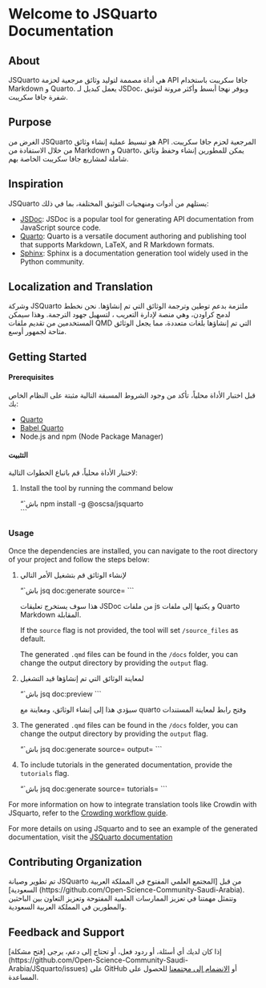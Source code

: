 
# Welcome to JSQuarto Documentation

## About
JSQuarto هي أداة مصممة لتوليد وثائق مرجعية لحزمة API جافا سكريبت باستخدام Markdown و Quarto. يعمل كبديل لـ JSDoc، ويوفر نهجا أبسط وأكثر مرونة لتوثيق شفرة جافا سكريبت.

## Purpose
الغرض من JSQuarto هو تبسيط عملية إنشاء وثائق API المرجعية لحزم جافا سكريبت. من خلال الاستفادة من Markdown و Quarto، يمكن للمطورين إنشاء وحفظ وثائق شاملة لمشاريع جافا سكريبت الخاصة بهم.

## Inspiration
JSQuarto يستلهم من أدوات ومنهجيات التوثيق المختلفة، بما في ذلك:  </br> 

- [JSDoc](https://jsdoc.app/): JSDoc is a popular tool for generating API documentation from JavaScript source code. </br>
- [Quarto](https://quarto.org/): Quarto is a versatile document authoring and publishing tool that supports Markdown, LaTeX, and R Markdown formats. </br>
- [Sphinx](https://www.sphinx-doc.org/): Sphinx is a documentation generation tool widely used in the Python community. </br>

## Localization and Translation
وشركة JSQuarto ملتزمة بدعم توطين وترجمة الوثائق التي تم إنشاؤها. نحن نخطط لدمج كراودن، وهي منصة لإدارة التعريب ، لتسهيل جهود الترجمة. وهذا سيمكن المستخدمين من تقديم ملفات QMD التي تم إنشاؤها بلغات متعددة، مما يجعل الوثائق متاحة لجمهور أوسع.

## Getting Started
#### Prerequisites

قبل اختبار الأداة محلياً، تأكد من وجود الشروط المسبقة التالية مثبتة على النظام الخاص بك:

-   [Quarto](https://quarto.org/)
-   [Babel Quarto](https://docs.ropensci.org/babelquarto/)
-   Node.js and npm (Node Package Manager)

#### التثبيت

لاختبار الأداة محلياً، قم باتباع الخطوات التالية:

1. Install the tool by running the command below

    “`باش
    npm install -g @oscsa/jsquarto  
    ```

### Usage
Once the dependencies are installed, you can navigate to the root directory of your project and follow the steps below:

1. لإنشاء الوثائق قم بتشغيل الأمر التالي

    “`باش
    jsq doc:generate source=<path to source files> 
    ```

    هذا سوف يستخرج تعليقات JSDoc من ملفات js و يكتبها إلى ملفات Quarto Markdown المقابلة.

    If the `source` flag is not provided, the tool will set `/source_files` as default.

    The generated `.qmd` files can be found in the `/docs` folder, you can change the output directory by providing the `output` flag.

2. لمعاينة الوثائق التي تم إنشاؤها قيد التشغيل

    “`باش
    jsq doc:preview
    ```

    سيؤدي هذا إلى إنشاء الوثائق، ومعاينة مع quarto وفتح رابط لمعاينة المستندات

3. The generated `.qmd` files can be found in the `/docs` folder, you can change the output directory by providing the `output` flag.

    “`باش
    jsq doc:generate source=<path to source files> output=<path to output dir>
    ```
    
4. To include tutorials in the generated documentation, provide the `tutorials` flag.

    “`باش
    jsq doc:generate source=<path to source files> tutorials=<path to tutorials directory>
    ```

For more information on how to integrate translation tools like Crowdin with JSquarto, refer to the [Crowding workflow guide](https://jsquarto.netlify.app/chapters/tutorials/how_to/workflows#doc-generation-with-crowdin-translation).

For more details on using JSquarto and to see an example of the generated documentation, visit the [JSQuarto documentation](https://jsquarto.netlify.app/)

## Contributing Organization
تم تطوير وصيانة JSQuarto من قبل [المجتمع العلمي المفتوح في المملكة العربية السعودية] (https://github.com/Open-Science-Community-Saudi-Arabia). وتتمثل مهمتنا في تعزيز الممارسات العلمية المفتوحة وتعزيز التعاون بين الباحثين والمطورين في المملكة العربية السعودية.

## Feedback and Support
إذا كان لديك أي أسئلة، أو ردود فعل، أو تحتاج إلى دعم، يرجى [فتح مشكلة] (https://github.com/Open-Science-Community-Saudi-Arabia/JSquarto/issues) على GitHub أو [الانضمام إلى مجتمعنا](https://github.com/Open-Science-Community-Saudi-Arabia) للحصول على المساعدة.